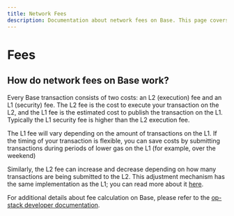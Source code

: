 ```yaml
---
title: Network Fees
description: Documentation about network fees on Base. This page covers details of the two-component cost system involving L2 execution fees and L1 security fees, and offers insights on fee variations and cost-saving strategies.
---
```


# Fees

## How do network fees on Base work?

Every Base transaction consists of two costs: an L2 (execution) fee and an L1
(security) fee. The L2 fee is the cost to execute your transaction on the L2,
and the L1 fee is the estimated cost to publish the transaction on the L1.
Typically the L1 security fee is higher than the L2 execution fee.

The L1 fee will vary depending on the amount of transactions on the L1. If the
timing of your transaction is flexible, you can save costs by submitting
transactions during periods of lower gas on the L1 (for example, over the
weekend)

Similarly, the L2 fee can increase and decrease depending on how many
transactions are being submitted to the L2. This adjustment mechanism has the
same implementation as the L1; you can read more about it
[here](https://help.coinbase.com/en/coinbase/getting-started/crypto-education/eip-1559).

For additional details about fee calculation on Base, please refer to the
[op-stack developer
documentation](https://docs.optimism.io/stack/transactions/fees).

